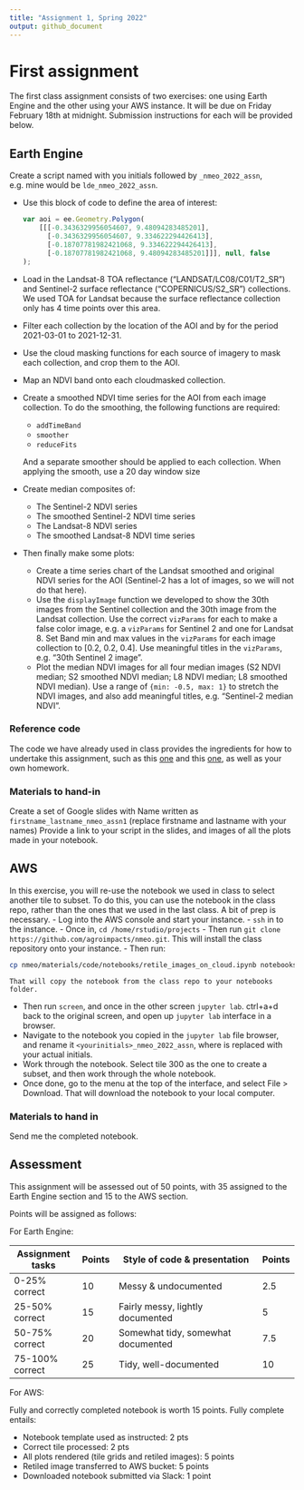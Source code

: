 ```yaml
---
title: "Assignment 1, Spring 2022"
output: github_document
---
```


# First assignment
The first class assignment consists of two exercises: one using Earth Engine and the other using your AWS instance.  It will be due on Friday February 18th at midnight. Submission instructions for each will be provided below. 

## Earth Engine
Create a script named with you initials followed by `_nmeo_2022_assn`, e.g. mine would be `lde_nmeo_2022_assn`. 

- Use this block of code to define the area of interest:

    ```js
    var aoi = ee.Geometry.Polygon(
        [[[-0.3436329956054607, 9.48094283485201],
          [-0.3436329956054607, 9.334622294426413],
          [-0.18707781982421068, 9.334622294426413],
          [-0.18707781982421068, 9.48094283485201]]], null, false
    );
    ```
- Load in the Landsat-8 TOA reflectance ("LANDSAT/LC08/C01/T2_SR") and Sentinel-2 surface reflectance ("COPERNICUS/S2_SR") collections.  We used TOA for Landsat because the surface reflectance collection only has 4 time points over this area. 
- Filter each collection by the location of the AOI and by for the period 2021-03-01 to 2021-12-31.
- Use the cloud masking functions for each source of imagery to mask each collection, and crop them to the AOI. 
- Map an NDVI band onto each cloudmasked collection.
- Create a smoothed NDVI time series for the AOI from each image collection. To do the smoothing, the following functions are required: 
    - `addTimeBand`
    - `smoother`
    - `reduceFits`
    
    And a separate smoother should be applied to each collection. When applying the smooth, use a 20 day window size
- Create median composites of:
    - The Sentinel-2 NDVI series
    - The smoothed Sentinel-2 NDVI time series
    - The Landsat-8 NDVI series
    - The smoothed Landsat-8 NDVI time series
- Then finally make some plots:
    - Create a time series chart of the Landsat smoothed and original NDVI series for the AOI (Sentinel-2 has a lot of images, so we will not do that here). 
    - Use the `displayImage` function we developed to show the 30th images from the Sentinel collection and the 30th image from the Landsat collection. Use the correct `vizParams` for each to make a false color image, e.g. a `vizParams` for Sentinel 2 and one for Landsat 8. Set Band min and max values in the `vizParams` for each image collection to [0.2, 0.2, 0.4]. Use meaningful titles in the `vizParams`, e.g. "30th Sentinel 2 image".
    - Plot the median NDVI images for all four median images (S2 NDVI median; S2 smoothed NDVI median; L8 NDVI median; L8 smoothed NDVI median). Use a range of `{min: -0.5, max: 1}` to stretch the NDVI images, and also add meaningful titles, e.g. "Sentinel-2 median NDVI".  


### Reference code
The code we have already used in class provides the ingredients for how to undertake this assignment, such as this [one](https://code.earthengine.google.com/94a61ebc88710eb4becc30668152996b) and this [one](https://code.earthengine.google.com/cfe5da89d3e806d951848aea3d1ac953), as well as your own homework. 

### Materials to hand-in
Create a set of Google slides with Name written as `firstname_lastname_nmeo_assn1` (replace firstname and lastname with your names) Provide a link to your script in the slides, and images of all the plots made in your notebook. 

## AWS
In this exercise, you will re-use the notebook we used in class to select another tile to subset. To do this, you can use the notebook in the class repo, rather than the ones that we used in the last class. A bit of prep is necessary. 
- Log into the AWS console and start your instance.
- `ssh` in to the instance.
- Once in, `cd /home/rstudio/projects`
- Then run `git clone https://github.com/agroimpacts/nmeo.git`. This will install the class repository onto your instance. 
- Then run:


  ```bash
  cp nmeo/materials/code/notebooks/retile_images_on_cloud.ipynb notebooks/ 
  ```

    That will copy the notebook from the class repo to your notebooks folder. 
    
- Then run `screen`, and once in the other screen `jupyter lab`. ctrl+a+d back to the original screen, and open up `jupyter lab` interface in a browser. 
- Navigate to the notebook you copied in the `jupyter lab` file browser, and rename it `<yourinitials>_nmeo_2022_assn`, where <yourinitials> is replaced with your actual initials. 
- Work through the notebook. Select tile 300 as the one to create a subset, and then work through the whole notebook. 
- Once done, go to the menu at the top of the interface, and select File > Download. That will download the notebook to your local computer. 

### Materials to hand in
Send me the completed notebook. 

## Assessment
This assignment will be assessed out of 50 points, with 35 assigned to the Earth Engine section and 15 to the AWS section.  

Points will be assigned as follows:

For Earth Engine:

| Assignment tasks| Points | Style of code & presentation       | Points | 
|-----------------|--------|------------------------------------|--------|
| 0-25% correct   |   10   | Messy & undocumented               |  2.5   |
| 25-50% correct  |   15   | Fairly messy, lightly documented   |  5     |
| 50-75% correct  |   20   | Somewhat tidy, somewhat documented |  7.5   |
| 75-100% correct |   25   | Tidy, well-documented              |  10    |

For AWS:

Fully and correctly completed notebook is worth 15 points. Fully complete entails:

- Notebook template used as instructed: 2 pts
- Correct tile processed: 2 pts
- All plots rendered (tile grids and retiled images): 5 points
- Retiled image transferred to AWS bucket: 5 points
- Downloaded notebook submitted via Slack: 1 point









